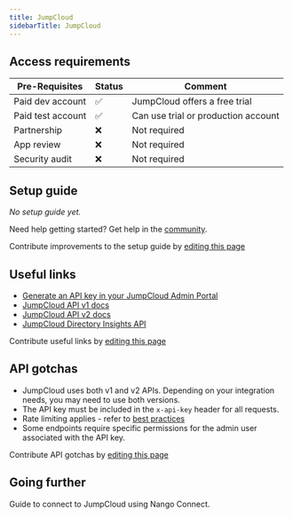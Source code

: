 ```yaml
---
title: JumpCloud
sidebarTitle: JumpCloud
---
```



<Overview />
<PreBuiltTooling />
<PreBuiltUseCases />

## Access requirements
| Pre-Requisites | Status | Comment|
| - | - | - |
| Paid dev account | ✅ | JumpCloud offers a free trial |
| Paid test account | ✅ | Can use trial or production account |
| Partnership | ❌ | Not required |
| App review | ❌ | Not required |
| Security audit | ❌ | Not required |



## Setup guide

_No setup guide yet._

<Tip>Need help getting started? Get help in the [community](https://nango.dev/slack).</Tip>

<Note>Contribute improvements to the setup guide by [editing this page](https://github.com/nangohq/nango/tree/master/docs/integrations/all/jumpcloud.mdx)</Note>


## Useful links

-   [Generate an API key in your JumpCloud Admin Portal](https://console.jumpcloud.com/)
-   [JumpCloud API v1 docs](https://docs.jumpcloud.com/api/1.0/index.html)
-   [JumpCloud API v2 docs](https://docs.jumpcloud.com/api/2.0/index.html)
-   [JumpCloud Directory Insights API](https://docs.jumpcloud.com/api/insights/directory/1.0/index.html)

<Note>Contribute useful links by [editing this page](https://github.com/nangohq/nango/tree/master/docs/integrations/all/jumpcloud.mdx)</Note>

## API gotchas

- JumpCloud uses both v1 and v2 APIs. Depending on your integration needs, you may need to use both versions.
- The API key must be included in the `x-api-key` header for all requests.
- Rate limiting applies - refer to [best practices](https://jumpcloud.com/support/best-practices-jumpcloud-api)
- Some endpoints require specific permissions for the admin user associated with the API key.

<Note>Contribute API gotchas by [editing this page](https://github.com/nangohq/nango/tree/master/docs/integrations/all/jumpcloud.mdx)</Note>

## Going further

<Card title="Connect to JumpCloud" icon="link" href="/integrations/all/jumpcloud/connect" horizontal>
  Guide to connect to JumpCloud using Nango Connect.
</Card>